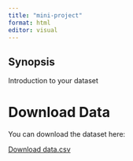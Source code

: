 ```yaml
---
title: "mini-project"
format: html
editor: visual
---
```


## Synopsis

Introduction to your dataset

# Download Data

You can download the dataset here:

[Download data.csv](https://github.com/C7091/website/tree/main/data/data.csv)
